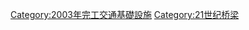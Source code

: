 {{Commonscat|Bridges completed in 2003}}
{{Cat nav 10years|21世纪桥梁|2003||年完工橋梁}}

[[Category:2003年完工交通基礎設施|Category:2003年完工交通基礎設施]]
[[Category:21世纪桥梁|Category:21世纪桥梁]]